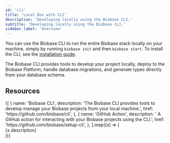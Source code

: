 ```yaml
---
id: 'cli'
title: 'Local Dev with CLI'
description: 'Developing locally using the Biobase CLI.'
subtitle: 'Developing locally using the Biobase CLI.'
sidebar_label: 'Overview'
---
```


You can use the Biobase CLI to run the entire Biobase stack locally on your machine, simply by running `biobase init` and then `biobase start`. To install the CLI, see the [installation guide](/docs/guides/cli/getting-started#installing-the-biobase-cli).

The Biobase CLI provides tools to develop your project locally, deploy to the Biobase Platform, handle database migrations, and generate types directly from your database schema.

## Resources

<div className="grid md:grid-cols-12 gap-4 not-prose">
  {[
    {
      name: 'Biobase CLI',
      description:
        'The Biobase CLI provides tools to develop manage your Biobase projects from your local machine.',
      href: 'https://github.com/biobase/cli',
    },
    {
      name: 'GitHub Action',
      description: ' A GitHub action for interacting with your Biobase projects using the CLI.',
      href: 'https://github.com/biobase/setup-cli',
    },
  ].map((x) => (
    <div className="col-span-6" key={x.href}>
      <Link href={x.href} passHref>
        <GlassPanel icon={'/docs/img/icons/github-icon'} hasLightIcon={true} title={x.name}>
          {x.description}
        </GlassPanel>
      </Link>
    </div>
  ))}
</div>
